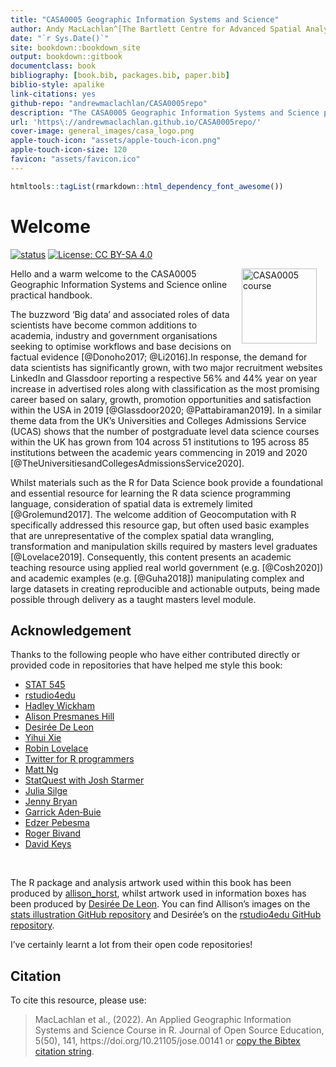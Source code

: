 ```yaml
--- 
title: "CASA0005 Geographic Information Systems and Science"
author: Andy MacLachlan^[The Bartlett Centre for Advanced Spatial Analysis, https://www.andymac.uk/], Adam Dennett^[The Bartlett Centre for Advanced Spatial Analysis, https://adamdennett.co.uk/] and Claire Dooley^[The Bartlett Centre for Advanced Spatial Analysis, https://profiles.ucl.ac.uk/98496-claire-dooley/about]
date: "`r Sys.Date()`"
site: bookdown::bookdown_site
output: bookdown::gitbook
documentclass: book
bibliography: [book.bib, packages.bib, paper.bib]
biblio-style: apalike
link-citations: yes
github-repo: "andrewmaclachlan/CASA0005repo"
description: "The CASA0005 Geographic Information Systems and Science practical book"
url: 'https\://andrewmaclachlan.github.io/CASA0005repo/'
cover-image: general_images/casa_logo.png
apple-touch-icon: "assets/apple-touch-icon.png"
apple-touch-icon-size: 120
favicon: "assets/favicon.ico"
---
```


```r
htmltools::tagList(rmarkdown::html_dependency_font_awesome())
```
 
# Welcome {-}

[![status](https://jose.theoj.org/papers/a05734775775d1ef968e582ce9a7cb17/status.svg)](https://jose.theoj.org/papers/a05734775775d1ef968e582ce9a7cb17) [![License: CC BY-SA 4.0](https://img.shields.io/badge/License-CC_BY--SA_4.0-lightgrey.svg)](https://creativecommons.org/licenses/by-sa/4.0/)

Hello <a href="https://www.ucl.ac.uk/bartlett/casa/"><img src="general_images/casa_logo.jpg" width="120" alt="CASA0005 course" align="right" style="margin: 0 1em 0 1em" /></a> and a warm welcome to the CASA0005 Geographic Information Systems and Science online practical handbook. 

The buzzword ‘Big data’ and associated roles of data scientists have become common additions to academia, industry and government organisations seeking to optimise workflows and base decisions on factual evidence [@Donoho2017; @Li2016].In response, the demand for data scientists has significantly grown, with two major recruitment websites LinkedIn and Glassdoor reporting a respective 56% and 44% year on year increase in advertised roles along with classification as the most promising career based on salary, growth, promotion opportunities and satisfaction within the USA in 2019 [@Glassdoor2020; @Pattabiraman2019]. In a similar theme data from the UK’s Universities and Colleges Admissions Service (UCAS) shows that the number of postgraduate level data science courses within the UK has grown from 104 across 51 institutions to 195 across 85 institutions between the academic years commencing in 2019 and 2020 [@TheUniversitiesandCollegesAdmissionsService2020].

Whilst materials such as the R for Data Science book provide a foundational and essential resource for learning the R data science programming language, consideration of spatial data is extremely limited [@Grolemund2017]. The welcome addition of Geocomputation with R specifically addressed this resource gap, but often used basic examples that are unrepresentative of the complex spatial data wrangling, transformation and manipulation skills required by masters level graduates [@Lovelace2019]. Consequently, this content presents an academic teaching resource using applied real world government (e.g. [@Cosh2020]) and academic examples (e.g. [@Guha2018]) manipulating complex and large datasets in creating reproducible and actionable outputs, being made possible through delivery as a taught masters level module. 

## Acknowledgement {-}

Thanks to the following people who have either contributed directly or provided code in repositories that have helped me style this book:

<div class="col2">

* [STAT 545](https://stat545.com/index.html#other-contributors)
* [rstudio4edu](https://rstudio4edu.github.io/rstudio4edu-book/)
* [Hadley Wickham](https://twitter.com/hadleywickham)
* [Alison Presmanes Hill](https://twitter.com/apreshill)
* [Desirée De Leon](https://twitter.com/dcossyle)
* [Yihui Xie](https://twitter.com/xieyihui)
* [Robin Lovelace](https://twitter.com/robinlovelace)
* [Twitter for R programmers](https://www.t4rstats.com/index.html)
* [Matt Ng](https://twitter.com/mattnkm)
* [StatQuest with Josh Starmer](https://www.youtube.com/channel/UCtYLUTtgS3k1Fg4y5tAhLbw)
* [Julia Silge](https://twitter.com/juliasilge)
* [Jenny Bryan](https://twitter.com/JennyBryan)
* [Garrick Aden‑Buie](https://twitter.com/grrrck)
* [Edzer Pebesma](https://twitter.com/edzerpebesma?lang=en)
* [Roger Bivand](https://twitter.com/RogerBivand)
* [David Keys](https://twitter.com/dgkeyes)
</div><br/>

The R package and analysis artwork used within this book has been produced by [allison_horst](https://twitter.com/allison_horst), whilst artwork used in information boxes has been produced by [Desirée De Leon](https://twitter.com/dcossyle). You can find Allison's images on the [stats illustration GitHub repository](https://github.com/allisonhorst/stats-illustrations) and Desirée's on the [rstudio4edu GitHub repository](https://github.com/rstudio4edu/rmd4edu).

I've certainly learnt a lot from their open code repositories!

## Citation {-}

To cite this resource, please use: 

> MacLachlan et al., (2022). An Applied Geographic Information Systems and Science Course in R. Journal of Open Source Education, 5(50), 141, https://doi.org/10.21105/jose.00141 or [copy the Bibtex citation string](https://github.com/andrewmaclachlan/CASA0005repo/blob/master/citation.txt).

